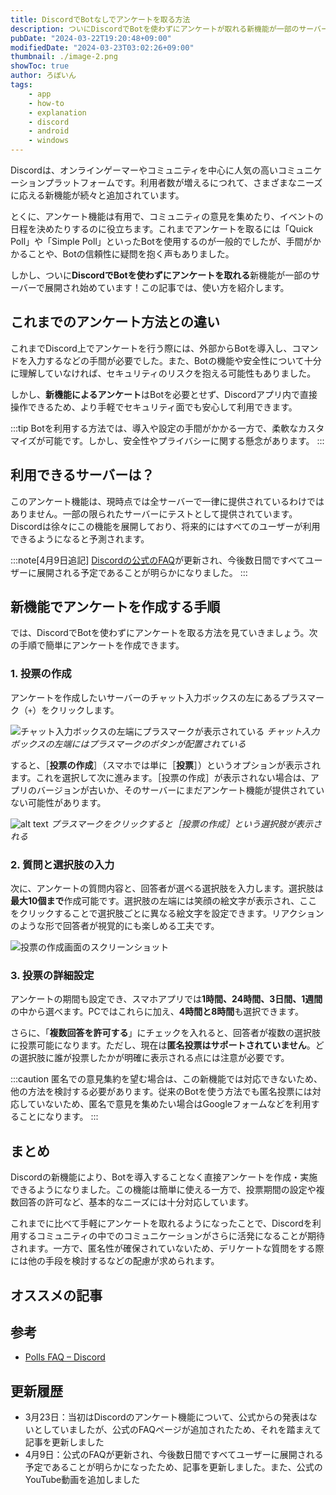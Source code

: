 ```yaml
---
title: DiscordでBotなしでアンケートを取る方法
description: ついにDiscordでBotを使わずにアンケートが取れる新機能が一部のサーバーで展開され始めています！この記事では、使い方を紹介します。
pubDate: "2024-03-22T19:20:48+09:00"
modifiedDate: "2024-03-23T03:02:26+09:00"
thumbnail: ./image-2.png
showToc: true
author: ろぼいん
tags:
    - app
    - how-to
    - explanation
    - discord
    - android
    - windows
---
```



Discordは、オンラインゲーマーやコミュニティを中心に人気の高いコミュニケーションプラットフォームです。利用者数が増えるにつれて、さまざまなニーズに応える新機能が続々と追加されています。

とくに、アンケート機能は有用で、コミュニティの意見を集めたり、イベントの日程を決めたりするのに役立ちます。これまでアンケートを取るには「Quick Poll」や「Simple Poll」といったBotを使用するのが一般的でしたが、手間がかかることや、Botの信頼性に疑問を抱く声もありました。

しかし、ついに**DiscordでBotを使わずにアンケートを取れる**新機能が一部のサーバーで展開され始めています！この記事では、使い方を紹介します。

<!-- toc -->

## これまでのアンケート方法との違い

<YouTube id="rS3N9k3NaGA" />

これまでDiscord上でアンケートを行う際には、外部からBotを導入し、コマンドを入力するなどの手間が必要でした。また、Botの機能や安全性について十分に理解していなければ、セキュリティのリスクを抱える可能性もありました。

しかし、**新機能によるアンケート**はBotを必要とせず、Discordアプリ内で直接操作できるため、より手軽でセキュリティ面でも安心して利用できます。

:::tip
Botを利用する方法では、導入や設定の手間がかかる一方で、柔軟なカスタマイズが可能です。しかし、安全性やプライバシーに関する懸念があります。
:::

## 利用できるサーバーは？

このアンケート機能は、現時点では全サーバーで一律に提供されているわけではありません。一部の限られたサーバーにテストとして提供されています。Discordは徐々にこの機能を展開しており、将来的にはすべてのユーザーが利用できるようになると予測されます。

:::note[4月9日追記]
[Discordの公式のFAQ](https://support.discord.com/hc/ja/articles/22163184112407-Polls-FAQ)が更新され、今後数日間ですべてユーザーに展開される予定であることが明らかになりました。
:::

## 新機能でアンケートを作成する手順

では、DiscordでBotを使わずにアンケートを取る方法を見ていきましょう。次の手順で簡単にアンケートを作成できます。

### 1. 投票の作成

アンケートを作成したいサーバーのチャット入力ボックスの左にあるプラスマーク（``+``）をクリックします。

![チャット入力ボックスの左端にプラスマークが表示されている](./image.png)
*チャット入力ボックスの左端にはプラスマークのボタンが配置されている*

すると、［**投票の作成**］（スマホでは単に［**投票**］）というオプションが表示されます。これを選択して次に進みます。［投票の作成］が表示されない場合は、アプリのバージョンが古いか、そのサーバーにまだアンケート機能が提供されていない可能性があります。

![alt text](./image-1.png)
*プラスマークをクリックすると［投票の作成］という選択肢が表示される*

### 2. 質問と選択肢の入力

次に、アンケートの質問内容と、回答者が選べる選択肢を入力します。選択肢は**最大10個まで**作成可能です。選択肢の左端には笑顔の絵文字が表示され、ここをクリックすることで選択肢ごとに異なる絵文字を設定できます。リアクションのような形で回答者が視覚的にも楽しめる工夫です。

![投票の作成画面のスクリーンショット](./image-2.png)

### 3. 投票の詳細設定

アンケートの期間も設定でき、スマホアプリでは**1時間、24時間、3日間、1週間**の中から選べます。PCではこれらに加え、**4時間と8時間**も選択できます。

さらに、「**複数回答を許可する**」にチェックを入れると、回答者が複数の選択肢に投票可能になります。ただし、現在は**匿名投票はサポートされていません**。どの選択肢に誰が投票したかが明確に表示される点には注意が必要です。

:::caution
匿名での意見集約を望む場合は、この新機能では対応できないため、他の方法を検討する必要があります。従来のBotを使う方法でも匿名投票には対応していないため、匿名で意見を集めたい場合はGoogleフォームなどを利用することになります。
:::

## まとめ

Discordの新機能により、Botを導入することなく直接アンケートを作成・実施できるようになりました。この機能は簡単に使える一方で、投票期間の設定や複数回答の許可など、基本的なニーズには十分対応しています。

これまでに比べて手軽にアンケートを取れるようになったことで、Discordを利用するコミュニティの中でのコミュニケーションがさらに活発になることが期待されます。一方で、匿名性が確保されていないため、デリケートな質問をする際には他の手段を検討するなどの配慮が求められます。

## オススメの記事

<ArticleCard link="/article/2022/04/17/count-discord-members/" />

## 参考

- [Polls FAQ – Discord](https://support.discord.com/hc/ja/articles/22163184112407-Polls-FAQ)

## 更新履歴

- 3月23日：当初はDiscordのアンケート機能について、公式からの発表はないとしていましたが、公式のFAQページが追加されたため、それを踏まえて記事を更新しました
- 4月9日：公式のFAQが更新され、今後数日間ですべてユーザーに展開される予定であることが明らかになったため、記事を更新しました。また、公式のYouTube動画を追加しました
